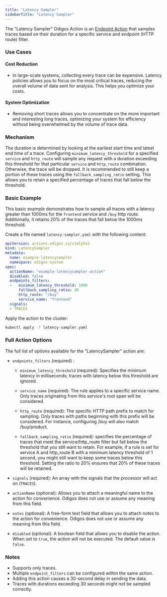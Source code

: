 ```yaml
---
title: "Latency Sampler"
sidebarTitle: "Latency Sampler"
---
```


The "Latency Sampler" Odigos Action is an [Endpoint Action](/pipeline/actions/sampling/introduction#actions-scope-categories) that samples traces based on their duration for a specific service and endpoint (HTTP route) filter.

### Use Cases

#### Cost Reduction

- In large-scale systems, collecting every trace can be expensive. Latency policies allows you to focus on the most critical traces, reducing the overall volume of data sent for analysis. This helps you optimize your costs.


#### System Optimization

- Removing short traces allows you to concentrate on the more important and interesting long traces, optimizing your system for efficiency without being overwhelmed by the volume of trace data.


### Mechanism

The duration is determined by looking at the earliest start time and latest end time of a trace.
Configuring `minimum_latency_threshold` for a specified `service` and `http_route` will sample any request with a duration exceeding this threshold for that particular `service` and `http_route` combination.  
Otherwise, the trace will be dropped. It is recommended to still keep a portion of these traces using the `fallback_sampling_ratio` setting. This allows you to retain a specified percentage of traces that fall below the threshold.

### Basic Example

This basic example demonstrates how to sample all traces with a latency greater than 1000ms for the `frontend` service and `/buy` http route.  
Additionally, it retains 20% of the traces that fall below the 1000ms threshold.

Create a file named `latency-sampler.yaml` with the following content:

```yaml
apiVersion: actions.odigos.io/v1alpha1
kind: LatencySampler
metadata:
  name: example-latencysampler
  namespace: odigos-system
spec:
  actionName: "example-latencysampler-action"
  disabled: false
  endpoints_filters:
  -   minimum_latency_threshold: 1000
      fallback_sampling_ratio: 20
      http_route: "/buy"
      service_name: "frontend"
  signals:
  - TRACES  
```

Apply the action to the cluster:

```bash
kubectl apply -f latency-sampler.yaml
```

### Full Action Options

The full list of options available for the "LatencySampler" action are:

- `endpoints_filters` (required) :
  
  - `minimum_latency_threshold` (required): Specifies the minimum latency in milliseconds; traces with latency below this threshold are ignored.

  - `service_name` (required): The rule applies to a specific service name. Only traces originating from this service's root span will be considered.

  - `http_route` (required): The specific HTTP path prefix to match for sampling. Only traces with paths beginning with this prefix will be considered. For instance, configuring /buy will also match /buy/product.

  - `fallback_sampling_ratio` (required): specifies the percentage of traces that meet the service/http_route filter but fall below the threshold that you still want to retain. For example, if a rule is set for service A and http_route B with a minimum latency threshold of 1 second, you might still want to keep some traces below this threshold. Setting the ratio to 20% ensures that 20% of these traces will be retained.

- `signals` (required): An array with the signals that the processor will act on (`TRACES`).

- `actionName` (optional): Allows you to attach a meaningful name to the action for convenience. Odigos does not use or assume any meaning from this field.

- `notes` (optional): A free-form text field that allows you to attach notes to the action for convenience. Odigos does not use or assume any meaning from this field.

- `disabled` (optional): A boolean field that allows you to disable the action. When set to `true`, the action will not be executed. The default value is `false`.

### Notes

- Supports only traces.
- Multiple `endpoint_filters` can be configured within the same action.
- Adding this action causes a 30-second delay in sending the data.
- Traces with durations exceeding 30 seconds might not be sampled correctly.
